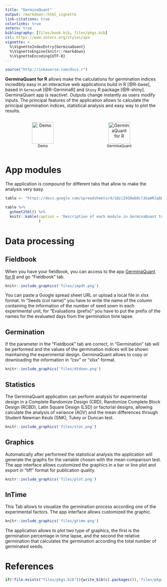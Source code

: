 ```yaml
---
title: "GerminaQuant"
output: rmarkdown::html_vignette
link-citations: true
colorlinks: true
zotero: true
bibliography: [files/book.bib, files/pkgs.bib]
csl: https://www.zotero.org/styles/apa
vignette: >
  %\VignetteIndexEntry{GerminaQuant}
  %\VignetteEngine{knitr::rmarkdown}
  %\VignetteEncoding{UTF-8}
---
```


```r
source("http://inkaverse.com/docs.r")
```

**GerminaQuant for R** allows make the calculations for germination indices incredibly easy in an interactive web applications build in R [@R-base], based in `GerminaR` [@R-GerminaR] and `Shiny` R package [@R-shiny]. GerminaQuant app is reactive!. Outputs change instantly as users modify inputs. The principal features of the application allows to calculate the principal germination indices, statistical analysis and easy way to plot the results.

```{=html}
<div id=footer style="width:100%; margin:auto;">

<div style="display:inline-block; width:48%">
<p style="text-align:center">
<a target="_blank" href="https://www.youtube.com/playlist?list=PLSQMdOu57lj9QUoA6JLuv0nBTYacuyrbg"><img src="https://lozanoisla.com/img/youtube.png" style="height:70px" title="Demo" alt="Demo"></a> 
<span style="display:block;"><small>Demo</small></span>
</p></div>

<div style="display:inline-block; width:48%">
<p style="text-align:center">
<a target="_blank" href="https://flavjack.shinyapps.io/germinaquant/"><img src="http://flavjack.github.io/GerminaR/img/germinaquant.png" style="height:70px" title="GerminaQuant" alt="GerminaQuant for R"></a>
<span style="display:block;"><small>GerminaQuant</small></span>
</p></div>

</div>
```

# App modules

The application is compound for different tabs that allow to make the analysis very easy.

```r
table <- "https://docs.google.com/spreadsheets/d/1QziIXGOwb8cl3GaARJq6Ez6aU7vND_UHKJnFcAKx0VI/edit#gid=573661810"

table %>% 
  gsheet2tbl() %>% 
  knitr::kable(caption = 'Description of each module in GerminaQuant to evaluate and analyze the germination process.'
               )
```

# Data processing

## Fieldbook

When you have your fieldbook, you can access to the app [GerminaQuant for R](https://flavjack.shinyapps.io/germinaquant/) and go "Fieldbook" tab.

```r
knitr::include_graphics('files/impdt.png')
```

You can paste a Google spread sheet URL or upload a local file in xlsx format. In "Seeds (col name)" you have to write the name of the column containing the information of the number of seed sown in each experimental unit, for "Evaluations (prefix)" you have to put the prefix of the names for the evaluated days from the germination time lapse. 

## Germination

If the parameter in the "Fieldbook" tab are correct, in "Germination" tab will be performed and the values of the germination indices will be shown maintaining the experimental design. GerminaQuant allows to copy or downloading the information in "csv" or "xlsx" format.

```r
knitr::include_graphics('files/dtdown.png')
```

## Statistics

The GerminaQuant application can perform analysis for experimental design in a Complete Randomize Design (CRD), Randomize Complete Block Design (RCBD), Latin Square Design (LSD) or factorial designs, allowing calculate the analysis of variance (AOV) and the mean differences through Student Newman Keuls (SNK), Tukey or Duncan test.

```r
knitr::include_graphics('files/stat.png')
```

## Graphics

Automatically after performed the statistical analysis the application will generate the graphs for the variable chosen with the mean comparison test. The app interface allows customized the graphics in a bar or line plot and export in "tiff" format for publication quality.

```r
knitr::include_graphics('files/plot.png')
```

## InTime

This Tab allows to visualize the germination process according one of the experimental factors. The app interface allows customized the graphic.

```r
knitr::include_graphics('files/gtime.png')
```

The application allows to plot two type of graphics, the first is the germination percentage in time lapse, and the second the relative germination that calculates the germination according the total number of germinated seeds.

# References {-}

<div id="refs"></div>

```r
if(!file.exists("files/pkgs.bib")){write_bib(c(.packages()),'files/pkgs.bib')}
```

